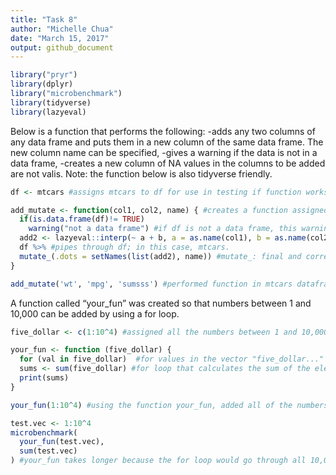 ---
title: "Task 8"
author: "Michelle Chua"
date: "March 15, 2017"
output: github_document 
---

```{r include=FALSE}
library("pryr")
library(dplyr)
library("microbenchmark")
library(tidyverse)
library(lazyeval)
```

Below is a function that performs the following:
-adds any two columns of any data frame and puts them in a new column of the same data frame. The new column name can be specified,
-gives a warning if the data is not in a data frame,
-creates a new column of NA values in the columns to be added are not valis.
Note: the function below is also tidyverse friendly.
```{r echo=TRUE}
df <- mtcars #assigns mtcars to df for use in testing if function works

add_mutate <- function(col1, col2, name) { #creates a function assigned as add_mutate
  if(is.data.frame(df)!= TRUE)
    warning("not a data frame") #if df is not a data frame, this warning is received.
  add2 <- lazyeval::interp(~ a + b, a = as.name(col1), b = as.name(col2), na.rm=TRUE) #adds a and b; converts a to col1 and b to col2. if col1 and/or col2 are invalid, r returns NA values for the new column.
  df %>% #pipes through df; in this case, mtcars.
  mutate_(.dots = setNames(list(add2), name)) #mutate_: final and correct names are used by mutate; sets names in add2; can change the new column to any 'name' desired by user
}

add_mutate('wt', 'mpg', 'sumsss') #performed function in mtcars dataframe with the "wt" and "mpg" columns; new column name is "sumsss"
```

A function called "your_fun" was created so that numbers between 1 and 10,000 can be added by using a for loop.
```{r echo=TRUE}
five_dollar <- c(1:10^4) #assigned all the numbers between 1 and 10,000 to five_dollar

your_fun <- function (five_dollar) {
  for (val in five_dollar)  #for values in the vector "five_dollar..."
  sums <- sum(five_dollar) #for loop that calculates the sum of the elements of a vector, particularly "five_dollar"
  print(sums)
}

your_fun(1:10^4) #using the function your_fun, added all of the numbers between 1 and 10,000

test.vec <- 1:10^4
microbenchmark(
  your_fun(test.vec),
  sum(test.vec)
) #your_fun takes longer because the for loop would go through all 10,000 rows.
```
